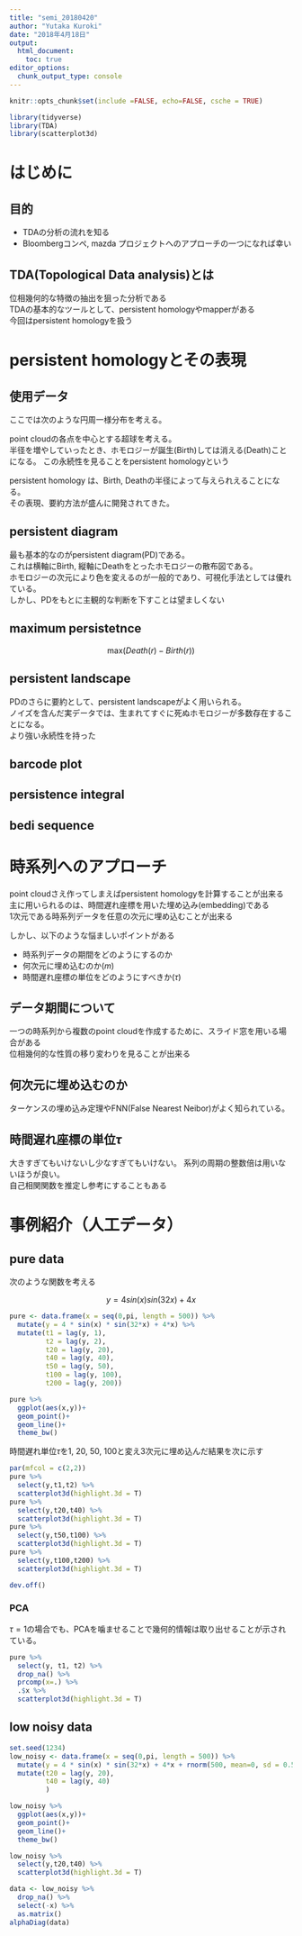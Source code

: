 ```yaml
---
title: "semi_20180420"
author: "Yutaka Kuroki"
date: "2018年4月18日"
output: 
  html_document: 
    toc: true
editor_options: 
  chunk_output_type: console
---
```


```r
knitr::opts_chunk$set(include =FALSE, echo=FALSE, csche = TRUE)
```

```r
library(tidyverse)
library(TDA)
library(scatterplot3d)
```



# はじめに

## 目的

- TDAの分析の流れを知る
- Bloombergコンペ, mazda プロジェクトへのアプローチの一つになれば幸い

## TDA(Topological Data analysis)とは

位相幾何的な特徴の抽出を狙った分析である  
TDAの基本的なツールとして、persistent homologyやmapperがある  
今回はpersistent homologyを扱う 

# persistent homologyとその表現

## 使用データ

ここでは次のような円周一様分布を考える。


point cloudの各点を中心とする超球を考える。   
半径を増やしていったとき、ホモロジーが誕生(Birth)しては消える(Death)ことになる。
この永続性を見ることをpersistent homologyという

persistent homology は、Birth, Deathの半径によって与えられえることになる。  
その表現、要約方法が盛んに開発されてきた。

## persistent diagram

最も基本的なのがpersistent diagram(PD)である。  
これは横軸にBirth, 縦軸にDeathをとったホモロジーの散布図である。  
ホモロジーの次元により色を変えるのが一般的であり、可視化手法としては優れている。  
しかし、PDをもとに主観的な判断を下すことは望ましくない



## maximum persistetnce

$$\text{max}(Death(r) - Birth(r))$$

## persistent landscape

PDのさらに要約として、persistent landscapeがよく用いられる。  
ノイズを含んだ実データでは、生まれてすぐに死ぬホモロジーが多数存在することになる。  
より強い永続性を持った

## barcode plot

## persistence integral

## bedi sequence

# 時系列へのアプローチ

point cloudさえ作ってしまえばpersistent homologyを計算することが出来る  
主に用いられるのは、時間遅れ座標を用いた埋め込み(embedding)である  
1次元である時系列データを任意の次元に埋め込むことが出来る

しかし、以下のような悩ましいポイントがある

- 時系列データの期間をどのようにするのか
- 何次元に埋め込むのか($m$)
- 時間遅れ座標の単位をどのようにすべきか($\tau$)

## データ期間について

一つの時系列から複数のpoint cloudを作成するために、スライド窓を用いる場合がある  
位相幾何的な性質の移り変わりを見ることが出来る


## 何次元に埋め込むのか

ターケンスの埋め込み定理やFNN(False Nearest Neibor)がよく知られている。  


## 時間遅れ座標の単位$\tau$

大きすぎてもいけないし少なすぎてもいけない。
系列の周期の整数倍は用いないほうが良い。  
自己相関関数を推定し参考にすることもある

# 事例紹介（人工データ）

## pure data

次のような関数を考える

$$y = 4sin(x)sin(32x) + 4x$$
```r
pure <- data.frame(x = seq(0,pi, length = 500)) %>% 
  mutate(y = 4 * sin(x) * sin(32*x) + 4*x) %>% 
  mutate(t1 = lag(y, 1),
         t2 = lag(y, 2),
         t20 = lag(y, 20),
         t40 = lag(y, 40),
         t50 = lag(y, 50),
         t100 = lag(y, 100),
         t200 = lag(y, 200))
```

```r
pure %>% 
  ggplot(aes(x,y))+
  geom_point()+
  geom_line()+
  theme_bw()
```

時間遅れ単位$\tau$を1, 20, 50, 100と変え3次元に埋め込んだ結果を次に示す 


```r
par(mfcol = c(2,2))
pure %>% 
  select(y,t1,t2) %>% 
  scatterplot3d(highlight.3d = T)
pure %>% 
  select(y,t20,t40) %>% 
  scatterplot3d(highlight.3d = T)
pure %>% 
  select(y,t50,t100) %>% 
  scatterplot3d(highlight.3d = T)
pure %>% 
  select(y,t100,t200) %>% 
  scatterplot3d(highlight.3d = T)
```

```r
dev.off()
```

### PCA

$\tau = 1$の場合でも、PCAを噛ませることで幾何的情報は取り出せることが示されている。

```r
pure %>% 
  select(y, t1, t2) %>% 
  drop_na() %>% 
  prcomp(x=.) %>% 
  .$x %>% 
  scatterplot3d(highlight.3d = T)
```

## low noisy data

```r
set.seed(1234)
low_noisy <- data.frame(x = seq(0,pi, length = 500)) %>% 
  mutate(y = 4 * sin(x) * sin(32*x) + 4*x + rnorm(500, mean=0, sd = 0.5)) %>% 
  mutate(t20 = lag(y, 20),
         t40 = lag(y, 40)
         )
```

```r
low_noisy %>% 
  ggplot(aes(x,y))+
  geom_point()+
  geom_line()+
  theme_bw()
```

```r
low_noisy %>% 
  select(y,t20,t40) %>% 
  scatterplot3d(highlight.3d = T)
```

```r
data <- low_noisy %>% 
  drop_na() %>% 
  select(-x) %>% 
  as.matrix()
alphaDiag(data)
```

